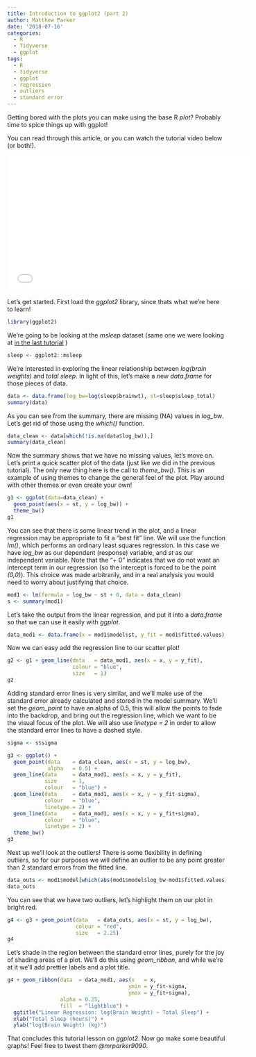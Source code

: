 ```yaml
---
title: Introduction to ggplot2 (part 2)
author: Matthew Parker
date: '2018-07-16'
categories:
  - R
  - Tidyverse
  - ggplot
tags:
  - R
  - tidyverse
  - ggplot
  - regression
  - outliers
  - standard error
---
```


Getting bored with the plots you can make using the base R _plot_? Probably time to spice things up with ggplot!

You can read through this article, or you can watch the tutorial video below (or both!).

<iframe width="560" height="315" src="//www.youtube.com/embed/sZRTkEtAdRA" frameborder="0"></iframe>

Let's get started. First load the _ggplot2_ library, since thats what we're here to learn!

```r
library(ggplot2)
```


We're going to be looking at the _msleep_ dataset (same one we were looking at 
<a href="/post/introduction-to-ggplot2/">in the last tutorial</a>
)

```r
sleep <- ggplot2::msleep
```

We're interested in exploring the linear relationship between _log(brain weights)_ and _total sleep_. In light of this, let's make a new _data.frame_ for those pieces of data.

```r
data <- data.frame(log_bw=log(sleep$brainwt), st=sleep$sleep_total)
summary(data)
```


As you can see from the summary, there are missing (NA) values in _log\_bw_. Let's get rid of those using the _which()_ function.


```r
data_clean <- data[which(!is.na(data$log_bw)),]
summary(data_clean)
```

Now the summary shows that we have no missing values, let's move on. Let's print a quick scatter plot of the data (just like we did in the previous tutorial). The only new thing here is the call to _theme\_bw()_. This is an example of using themes to change the general feel of the plot. Play around with other themes or even create your own!

```r
g1 <- ggplot(data=data_clean) +
  geom_point(aes(x = st, y = log_bw)) +
  theme_bw()
g1
```

You can see that there is some linear trend in the plot, and a linear regression may be appropriate to fit a "best fit" line. We will use the function _lm()_, which performs an ordinary least squares regression. In this case we have _log\_bw_ as our dependent (response) variable, and _st_ as our independent variable. Note that the "+ 0" indicates that we do not want an intercept term in our regression (so the intercept is forced to be the point _(0,0)_). This choice was made arbitrarily, and in a real analysis you would need to worry about justifying that choice.

```r
mod1 <- lm(formula = log_bw ~ st + 0, data = data_clean)
s <- summary(mod1)
```

Let's take the output from the linear regression, and put it into a _data.frame_ so that we can use it easily with _ggplot_.

```r
data_mod1 <- data.frame(x = mod1$model$st, y_fit = mod1$fitted.values)
```

Now we can easy add the regression line to our scatter plot!


```r
g2 <- g1 + geom_line(data   = data_mod1, aes(x = x, y = y_fit),
                     colour = "blue",
                     size   = 1)
g2
```

Adding standard error lines is very similar, and we'll make use of the standard error already calculated and stored in the model summary. We'll set the _geom\_point_ to have an alpha of 0.5, this will allow the points to fade into the backdrop, and bring out the regression line, which we want to be the visual focus of the plot. We will also use _linetype = 2_ in order to allow the standard error lines to have a dashed style.


```r
sigma <- s$sigma

g3 <- ggplot() +
  geom_point(data    = data_clean, aes(x = st, y = log_bw),
             alpha   = 0.5) +
  geom_line(data     = data_mod1, aes(x = x, y = y_fit),
            size     = 1,
            colour   = "blue") +
  geom_line(data     = data_mod1, aes(x = x, y = y_fit-sigma),
            colour   = "blue",
            linetype = 2) +
  geom_line(data     = data_mod1, aes(x = x, y = y_fit+sigma),
            colour   = "blue",
            linetype = 2) +
  theme_bw()
g3
```

Next up we'll look at the outliers! There is some flexibility in defining outliers, so for our purposes we will define an outlier to be any point greater than 2 standard errors from the fitted line.

```r
data_outs <- mod1$model[which(abs(mod1$model$log_bw-mod1$fitted.values) > 2*sigma),]
data_outs
```

You can see that we have two outliers, let's highlight them on our plot in bright red.

```r
g4 <- g3 + geom_point(data   = data_outs, aes(x = st, y = log_bw),
                      colour = "red",
                      size   = 2.25)
g4
```

Let's shade in the region between the standard error lines, purely for the joy of shading areas of a plot. We'll do this using _geom\_ribbon_, and while we're at it we'll add prettier labels and a plot title.

```r
g4 + geom_ribbon(data  = data_mod1, aes(x   = x,
                                       ymin = y_fit-sigma,
                                       ymax = y_fit+sigma),
                 alpha = 0.25,
                 fill  = "lightblue") +
  ggtitle("Linear Regression: log(Brain Weight) ~ Total Sleep") +
  xlab("Total Sleep (hours)") +
  ylab("log(Brain Weight) (kg)")
```

That concludes this tutorial lesson on _ggplot2_. Now go make some beautiful graphs! Feel free to tweet them *@mrparker9090*.








